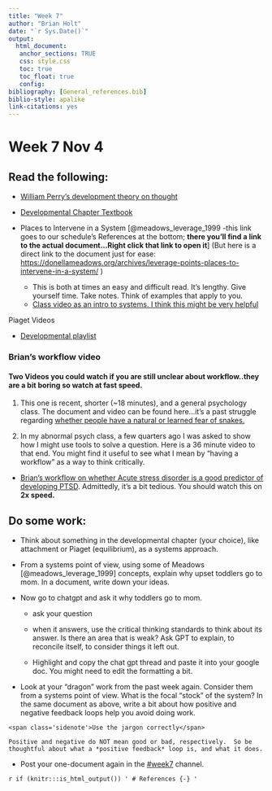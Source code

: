 ```yaml
---
title: "Week 7"
author: "Brian Holt"
date: "`r Sys.Date()`"
output:
  html_document:
   anchor_sections: TRUE
   css: style.css
   toc: true
   toc_float: true
   config:
bibliography: [General_references.bib]
biblio-style: apalike
link-citations: yes
---
```


# Week 7  Nov 4 {#Week7}

## Read the following:


* [William Perry's development theory on thought](https://cse.buffalo.edu/~rapaport/perry.positions.html){target='_blank'}

* [Developmental Chapter Textbook](https://openstax.org/books/psychology-2e/pages/9-introduction){target='_blank'}

* Places to Intervene in a System [@meadows_leverage_1999 -this link goes to our schedule's References at the bottom; <b>there you'll find a link to the actual document...Right click that link to open it</b>]  (But here is a direct link to the document just for ease: [https://donellameadows.org/archives/leverage-points-places-to-intervene-in-a-system/](https://donellameadows.org/archives/leverage-points-places-to-intervene-in-a-system/){target="_blank"} )
   * This is both at times an easy and difficult read.  It's lengthy.  Give yourself time. Take notes.  Think of examples that apply to you.
   * [Class video as an intro to systems.  I think this might be very helpful](https://youtu.be/b3ylatiAbBs){target='_blank'}

Piaget Videos

* [Developmental playlist](https://www.youtube.com/playlist?list=PLDEwZwMNQswtr-oKhhK78fBfQlBLZHTN9){target='_blank'}

### Brian's workflow video

#### Two Videos you could watch if you are still unclear about workflow..they are a bit boring so watch at fast speed.

1. This one is recent, shorter (~18 minutes), and a general psychology class.  The document and video can be found here...it's a past struggle regarding [whether people have a natural or learned fear of snakes.](https://youtu.be/I4PiC3xvmXk){target="_blank"}

2. In my abnormal psych class, a few quarters ago I was asked to show how I might use tools to solve a question.  Here is a 36 minute video to that end. You might find it useful to see what I mean by "having a workflow" as a way to think critically. 

  * [Brian's workflow on whether Acute stress disorder is a good predictor of developing PTSD](https://youtu.be/y0V92Ggp0sc){target="_blank"}.  Admittedly, it's a bit tedious.  You should watch this on <b>2x speed.</b>


## Do some work:

* Think about something in the developmental chapter (your choice), like attachment or Piaget (equilibrium), as a systems approach.

* From a systems point of view, using some of Meadows [@meadows_leverage_1999] concepts, explain why upset toddlers go to mom. In a document, write down your ideas.

* Now go to chatgpt and ask it why toddlers go to mom.

    * ask your question

    * when it answers, use the critical thinking standards to think about its answer. Is there an area that is weak? Ask GPT to explain, to reconcile itself, to consider things it left out.
    
    * Highlight and copy the chat gpt thread and paste it into your google doc. You might need to edit the formatting a bit.

* Look at your "dragon" work from the past week again.  Consider them from a systems point of view.  What is the focal "stock" of the system?  In the same document as above, write a bit about how positive and negative feedback loops help you avoid doing work.

```block
<span class='sidenote'>Use the jargon correctly</span>

Positive and negative do NOT mean good or bad, respectively.  So be thoughtful about what a *positive feedback* loop is, and what it does.

```
* Post your one-document again in the [#week7](https://canvas.seattlecolleges.edu/courses/16702/discussion_topics/166708){target=”_blank”} channel. 


`r if (knitr:::is_html_output()) '
# References {-}
'`



